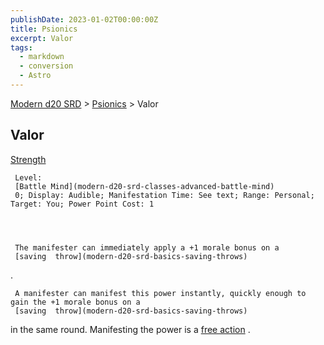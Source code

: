 ```yaml
---
publishDate: 2023-01-02T00:00:00Z
title: Psionics
excerpt: Valor
tags:
  - markdown
  - conversion
  - Astro
---
```


[Modern d20 SRD](/#modernD20) > [Psionics](modern-d20-srd-psionics-index) > Valor

## Valor

[Strength](modern-d20-srd-basics-ability-scores)

     Level:
     [Battle Mind](modern-d20-srd-classes-advanced-battle-mind)
     0; Display: Audible; Manifestation Time: See text; Range: Personal; Target: You; Power Point Cost: 1




     The manifester can immediately apply a +1 morale bonus on a
     [saving  throw](modern-d20-srd-basics-saving-throws)
.

     A manifester can manifest this power instantly, quickly enough to gain the +1 morale bonus on a
     [saving  throw](modern-d20-srd-basics-saving-throws)
in the same round. Manifesting the power is a
[free action](modern-d20-srd-combat-action-types)
.
